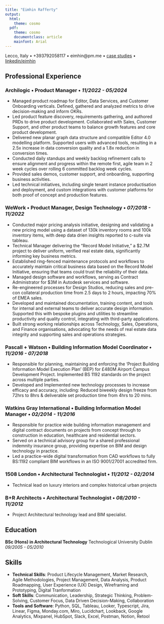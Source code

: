 ```yaml
---
title: "Eimhin Rafferty"
output:
  html:
    theme: cosmo
  pdf:
    theme: cosmo
    documentclass: article
    mainfont: Arial
--- 
```

<!-- # Eimhin Rafferty -->
Lecco, Italy • +393792058117 • eimhin@pm.me • [case studies](http://www.eimhin.co/pm-portfolio) • [linkedin/eimhin](https://www.linkedin.com/in/eimhin-rafferty)

## Professional Experience

### Archilogic • Product Manager • *11/2022 - 05/2024*  

- Managed product roadmap for Editor, Data Services, and Customer Onboarding verticals. Defined, gathered and analyzed metrics to drive decision-making and inform OKRs.
- Led product feature discovery, requirements gathering, and authored PRDs to drive product development. Collaborated with Sales, Customer Support, and other product teams to balance growth features and core product development.
- Delivered new planar graph data structure and compatible Editor 4.0 modelling platform. Supported users with advanced tools, resulting in a 2.5x increase in data conversion quality and a 1.8x reduction in conversion times.
- Conducted daily standups and weekly backlog refinement calls to ensure alignment and progress within the remote first, agile team in 2 week cycles over rolling 6 committed backlog week cycles.
- Provided sales demos, customer support, and onboarding, supporting business activities.
- Led technical initiatives, including single tenant instance productisation and deployment, and custom integrations with customer platforms for both proof of concept and production features.

### WeWork • Product Manager, Design Technology • *07/2018 - 11/2022*

- Conducted major pricing analysis initiative, designing and validating a new pricing model using a dataset of 130k inventory rooms and 100k inventory items, with deep data drien insights reported to c-suite via tableau. 
- Technical Manager delivering the "Record Model Initiative," a $2.7M project to deliver uniform, verified real estate data, significantly informing key business metrics.
- Established ring-fenced maintenance protocols and workflows to accurately maintain critical business data based on the Record Model Initiative, ensuring that teams could trust the reliability of their data.
- Managed design software and workflows, serving as Contract Administrator for $3M in Autodesk services and software.
- Re-engineered processes for Design Studios, reducing sales and pre-con collateral production time from 2.5 days to 2 hours, impacting 70% of EMEA sales.
- Developed and maintained documentation, training content, and tools for internal and external teams to deliver accurate design information. Supported this with bespoke plugins and utilities to streamline productivity and quality control, integrating with third-party applications.
- Built strong working relationships across Technology, Sales, Operations, and Finance organisations, advocating for the needs of real estate data integrity and supporting sales and operations strategies.

### Pascall + Watson • Building Information Model Coordinator • *11/2016 - 07/2018*

- Responsible for planning, maintaining and enforcing the 'Project Building Information Model Execution Plan' (BEP) for £480M Airport Campus Development Project. Implemented BS 1192 standards on the project across multiple parties.
- Developed and Implemented new technology processes to increase efficacy and accuracy, including: Reduced biweekly design freeze from 72hrs to 8hrs & deliverable set production time from 4hrs to 20 mins.

### Watkins Gray International • Building Information Model Manager • *02/2014 - 11/2016*

- Responsible for practice wide building information management and digital contract documents on projects from concept through to construction in education, healthcare and residential sectors.
- Served on a technical advisory group for a shared professional indemnity insurance group, providing expertise on BIM and design technology in practice.
- Led a practice-wide digital transformation from CAD workflows to fully BS:1192 compliant BIM workflows in an ISO 9001/27001 accredited firm.

### 1508 London • Architectural Technologist • *11/2012 - 02/2014*

- Technical lead on luxury interiors and complex historical urban projects

### B+R Architects • Architectural Technologist • *08/2010 - 11/2012*

- Project Architectural technology lead and BIM specialist.

## Education

**BSc (Hons) in Architectural Technology** 
Technological University Dublin *09/2005 - 05/2010*

## Skills

- **Technical Skills**: Product Lifecycle Management, Market Research, Agile Methodologies, Project Management, Data Analysis, Product Roadmapping, User Experience (UX) Design, Wireframing and Prototyping, Digital Tranformation
- **Soft Skills**: Communication, Leadership, Strategic Thinking, Problem-Solving, Customer Focus, Data Driven Decision-Making, Collaboration
- **Tools and Software**: Python, SQL, Tableau, Looker, Typescript, Jira, Linear, Figma, Monday.com, Miro, Lucidchart, Lookback, Google Analytics, Mixpanel, HubSpot, Slack, Excel, Postman, Notion, Retool
